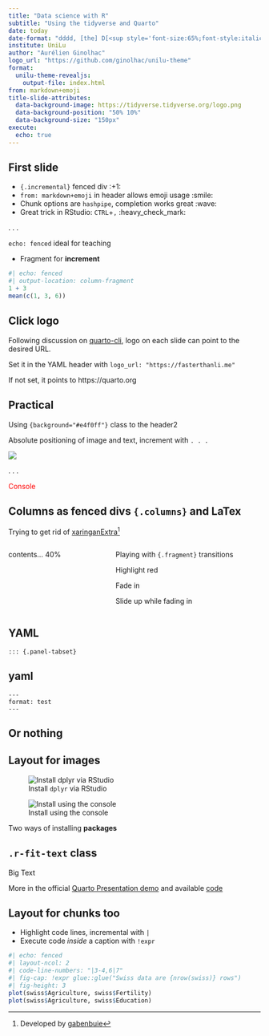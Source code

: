 ```yaml
---
title: "Data science with R"
subtitle: "Using the tidyverse and Quarto"
date: today
date-format: "dddd, [the] D[<sup style='font-size:65%;font-style:italic;'>th</sup>] [of] MMMM, YYYY"
institute: UniLu
author: "Aurélien Ginolhac"
logo_url: "https://github.com/ginolhac/unilu-theme"
format:
  unilu-theme-revealjs:
    output-file: index.html
from: markdown+emoji
title-slide-attributes: 
  data-background-image: https://tidyverse.tidyverse.org/logo.png
  data-background-position: "50% 10%"
  data-background-size: "150px"
execute: 
  echo: true
---
```



## First slide

::: {.incremental}
- `{.incremental}` fenced div :+1:
- `from: markdown+emoji` in header allows emoji usage :smile:
- Chunk options are `hashpipe`, completion works great :wave:
- Great trick in RStudio: `CTRL`+[`,`]{.huge} :heavy_check_mark:
:::

. . .

`echo: fenced` ideal for teaching

- Fragment for **increment**


```r
#| echo: fenced
#| output-location: column-fragment
1 + 3
mean(c(1, 3, 6))
```

## Click logo

Following discussion on [quarto-cli](https://github.com/quarto-dev/quarto-cli/discussions/3082#discussioncomment-7058099), logo on each slide can point to the desired URL.

Set it in the YAML header with `logo_url: "https://fasterthanli.me"`

If not set, it points to https://quarto.org

## Practical {background="#e4f0ff"}

Using `{background="#e4f0ff"}` class to the header2

Absolute positioning of image and text, increment with `. . .`

::: {.absolute top="35%" left="15%"}
![](https://rworkshop.uni.lu/img/rstudio_blank.png)
:::

. . .

::: {.absolute bottom="10%" left="25%"}
::: {style="color: #FF0000"}
Console
:::
:::

## Columns as fenced divs `{.columns}` and LaTex {.smaller}


Trying to get rid of [xaringanExtra](https://pkg.garrickadenbuie.com/xaringanExtra/#/)^[Developed by [gabenbuie](https://github.com/gadenbuie)]

:::: {.columns}

::: {.column width="40%"}
contents... 40%
```{=tex}
\begin{gather*}
a_1=b_1+c_1\\
a_2=b_2+c_2-d_2+e_2
\end{gather*}
```

:::

::: {.column width="60%"}

Playing with ` {.fragment}` transitions

::: {.fragment .highlight-red}
Highlight red
:::

::: {.fragment .fade-in}
Fade in
:::

::: {.fragment .fade-up}
Slide up while fading in
:::

:::

::::

## YAML

`::: {.panel-tabset}`

::: {.panel-tabset}

## yaml
```
---
format: test
---
```
## Or nothing

:::


## Layout for images

::: {layout-ncol=2}

![Install `dplyr` via RStudio](https://i.imgur.com/hziKGjp.png){.center}

![Install using the console](https://i.imgur.com/RUzyzkw.png)

[Two ways of installing **packages**]{.center}

:::


## `.r-fit-text` class


::: {.r-fit-text}
Big Text
:::

More in the official [Quarto Presentation demo](https://quarto.org/docs/presentations/revealjs/demo/#/title-slide) and available [code](https://github.com/quarto-dev/quarto-web/blob/main/docs/presentations/revealjs/demo/index.qmd)


## Layout for chunks too

- Highlight code lines, incremental with `|`
- Execute code _inside_ a caption with `!expr`

```r
#| echo: fenced
#| layout-ncol: 2
#| code-line-numbers: "|3-4,6|7"
#| fig-cap: !expr glue::glue("Swiss data are {nrow(swiss)} rows")
#| fig-height: 3
plot(swiss$Agriculture, swiss$Fertility)
plot(swiss$Agriculture, swiss$Education)
```








